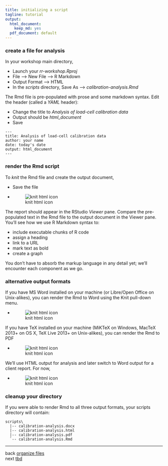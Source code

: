```yaml
---
title: initializing a script
tagline: tutorial
output:
  html_document:
    keep_md: yes
  pdf_document: default
---
```



### create a file  for analysis 

In your workshop main directory, 

- Launch your *rr-workshop.Rproj* 
- File --> New File --> R Markdown 
- Output Format --> HTML 
- In the *scripts* directory, Save As --> *calibration-analysis.Rmd*

The Rmd file is pre-populated with prose and some markdown syntax. Edit the header (called a *YAML* header): 

- Change the title to *Analysis of load-cell calibration data*
- Output should be *html_document* 
- Save

```
---
title: Analysis of load-cell calibration data
author: your name
date: today's date
output: html_document
---
```



### render the Rmd script 

To *knit* the Rmd file and create the output document, 

- Save the file 
- ![knit html icon](../resources/images/knit-html-icon.png) 

The report should appear in the RStudio *Viewer* pane. Compare the pre-populated text in the Rmd file to the output document in the Viewer pane. You'll see how we use R Markdown syntax to: 

- include executable chunks of R code 
- assign a heading 
- link to a URL 
- mark text as bold 
- create a graph 

You don't have to absorb the markup language in any detail yet; we'll encounter each component as we go. 



### alternative output formats 

If you have MS Word installed on your machine (or Libre/Open Office on Unix-alikes), you can render the Rmd to Word using the Knit pull-down menu.

- ![knit html icon](../resources/images/knit-word-icon.png) 

If you have TeX installed on your machine (MiKTeX on Windows, MacTeX 2013+ on OS X, TeX Live 2013+ on Unix-alikes), you can render the Rmd to PDF 

- ![knit html icon](../resources/images/knit-pdf-icon.png) 

We'll use HTML output for analysis and later switch to Word output for a client report. For now, 

- ![knit html icon](../resources/images/knit-html-icon.png) 


### cleanup your directory 

If you were able to render Rmd to all three output formats, your scripts directory will contain: 

```
scripts\
  |-- calibration-analysis.docx
  |-- calibration-analysis.html
  |-- calibration-analysis.pdf 
  `-- calibration-analysis.Rmd 
```























<!--
*Save and Knit* anytime you want to see how your changes appear in the output. Remember, this is not a WYSIWYG environment---until you knit it, you won't see it. We could call it WYKIWYS (What You *Knit* Is What You *See*). 









We can dispense with the default prose. In the Rmd file, 

- Delete everything below the YAML header 
- Save and Knit 

-->




--- 
back [organize files](004_organize-files.html)<br> 
next [tbd](tbd.html)




